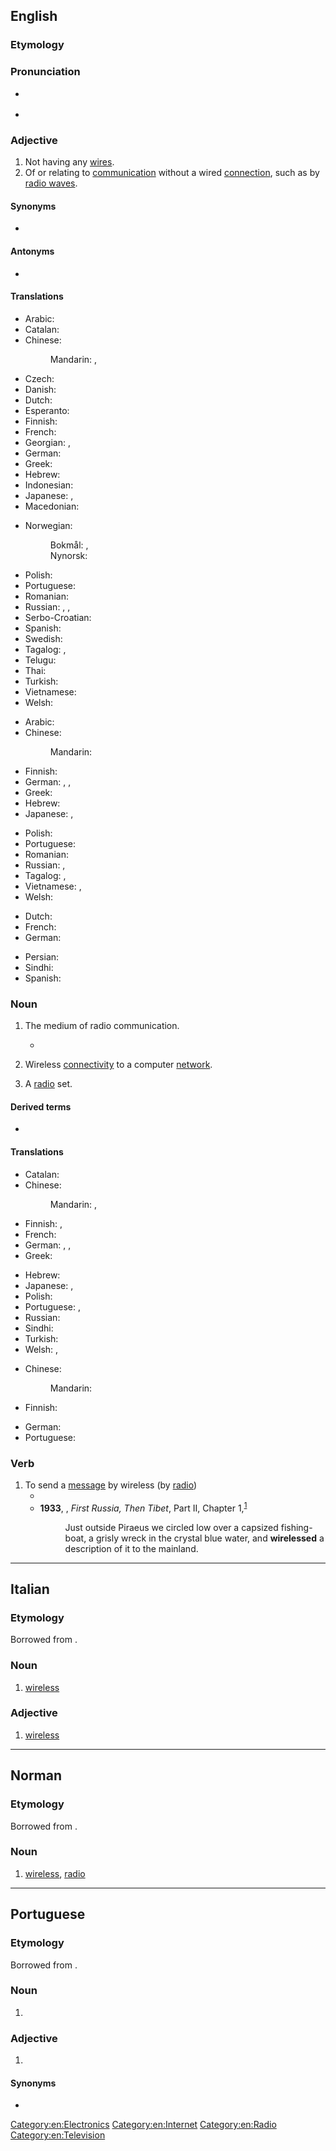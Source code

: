 ==English==

===Etymology===
{{suffix|wire|less|lang=en}}

===Pronunciation===
* {{a|UK}} {{IPA|/ˈwaɪ.ə(ɹ).ləs/|lang=en}}
* {{audio|en-us-wireless.ogg|Audio (US)|lang=en}}

===Adjective===
{{en-adj|-}}

# Not having any [[wire]]s.
# Of or relating to [[communication]] without a wired [[connection]], such as by [[radio wave]]s.

====Synonyms====
* {{l|en|cordless}}

====Antonyms====
* {{l|en|wired}}

====Translations====
{{trans-top|not having any wires}}
* Arabic: {{t|ar|لَاسِلْكِيّ}}
* Catalan: {{t|ca|sense fil}}
* Chinese:
*: Mandarin: {{t+|cmn|無線|sc=Hani}}, {{t+|cmn|无线|tr=wǔxiàn|sc=Hani}}
* Czech: {{t|cs|bezdrátový}}
* Danish: {{t+|da|trådløs}}
* Dutch: {{t+|nl|draadloos}}
* Esperanto: {{t|eo|sendrata}}
* Finnish: {{t+|fi|langaton}}
* French: {{t+|fr|sans fil}}
* Georgian: {{t|ka|უსადენო}}, {{t|ka|უკაბელო}}
* German: {{t+|de|drahtlos}}
* Greek: {{t+|el|ασύρματος|m}}
* Hebrew: {{t|he|אַלְחוּטִי|m|tr=alẖutí}}
* Indonesian: {{t+|id|nirkabel}}
* Japanese: {{t+|ja|無線|tr=むせん, musen|sc=Jpan}}, {{t|ja|ワイヤレス|tr=waiyaresu|sc=Jpan}}
* Macedonian: {{t|mk|безжичен|m|tr=bézžičen}}
{{trans-mid}}
* Norwegian:
*: Bokmål: {{t|no|trådlaus}}, {{t+|nb|trådløs}}
*: Nynorsk: {{t|no|trådlaus}}
* Polish: {{t+|pl|bezprzewodowy}}
* Portuguese: {{t|pt|[[sem]] [[fio]]}}
* Romanian: {{t|ro|[[fără]] [[fir]]}}
* Russian: {{t+|ru|беспро́водный}}, {{t+|ru|беспроводно́й}}, {{t+|ru|беспро́волочный}}
* Serbo-Croatian: {{t|sh|бежично|n|tr=bežično|sc=Cyrl}}
* Spanish: {{t+|es|inalámbrico|m}}
* Swedish: {{t+|sv|trådlös}}
* Tagalog: {{t|tl|awangkawad}}, {{t|tl|walang-kawad}}
* Telugu: {{t|te|తీగెలేని}}
* Thai: {{t|th|ไร้สาย}}
* Turkish: {{t+|tr|kablosuz}}
* Vietnamese: {{t|vi|không dây}}
* Welsh: {{t|cy|diwifr}}
{{trans-bottom}}

{{trans-top|of or relating to wireless telegraphy}}
* Arabic: {{t|ar|لَاسِلْكِيّ}}
* Chinese:
*: Mandarin: {{t-needed|cmn}}
* Finnish: {{t+|fi|langaton}}
* German: {{t+|de|drahtlos}}, {{t+|de|Funk|alt=Funk-}}, {{t+|de|Radio|alt=Radio-}}
* Greek: {{t+|el|ασύρματος|m}}
* Hebrew: {{t|he|אַלְחוּטִי|m|tr=alẖutí}}
* Japanese: {{t|ja|ワイヤレス|tr=waiyaresu|sc=Jpan}}, {{t+|ja|無線|tr=むせん, musen|sc=Jpan}}
{{trans-mid}}
* Polish: {{t+|pl|radiowy}}
* Portuguese: {{t|pt|[[sem]] [[fio]]}}
* Romanian: {{t+|ro|radio-}}
* Russian: {{t+|ru|радио|alt=ра́дио-}}, {{t+|ru|беспроводно́й}}
* Tagalog: {{t|tl|awangkawad}}, {{t|tl|walang-kawad}}
* Vietnamese: {{t|vi|không dây}}, {{t+|vi|vô tuyến}}
* Welsh: {{t|cy|diwifr}}
{{trans-bottom}}

{{checktrans-top}}
* Dutch: {{t+check|nl|draadloos}}
* French: {{t+check|fr|sans fil}}
* German: {{t+check|de|drahtlos}}
{{trans-mid}}
* Persian: {{t+check|fa|بی‌سیم|tr=bisim}}
* Sindhi: {{t+check|sd|ريتار}}
* Spanish: {{t+check|es|inalámbrico}}
{{trans-bottom}}

===Noun===
{{wikipedia}}
{{en-noun|-|wirelesses|pl2qual=dated}}

# {{lb|en|uncountable}} The medium of radio communication.
#: {{ux|en|Only about a hundred years ago, '''wireless''' was a new technology.}}
#* {{quote-book|year=1935|author=[https://www.goodreads.com/author/show/288354.George_Goodchild George Goodchild]
|title=Death on the Centre Court|chapter=3
|passage=It had been his intention to go to Wimbledon, but as he himself said: “Why be blooming well frizzled when you can hear all the results over the '''wireless'''. And results are all that concern me.&nbsp;[&hellip;]”}}
# {{lb|en|uncountable}} Wireless [[connectivity]] to a computer [[network]].
#: {{ux|en|If your '''wireless''' stops working, try restarting the router.}}
# {{lb|en|dated}} A [[radio]] set.
#: {{ux|en|Let's switch on the '''wireless''' and listen to the news.}}

====Derived terms====
* {{l|en|wireless operator}}

====Translations====
{{trans-top|radio}}
* Catalan: {{t+|ca|ràdio|f}}
* Chinese:
*: Mandarin: {{t+|cmn|無線電|sc=Hani}}, {{t+|cmn|无线电|tr=wúxiàndiàn|sc=Hani}}
* Finnish: {{t+|fi|radio}}, {{t|fi|radioviestintä}}
* French: {{t+|fr|radio|f}}
* German: {{t+|de|Funk|m}}, {{t+|de|Rundfunk|m}}, {{t+|de|Radio|n}}
* Greek: {{t+|el|ασύρματος|m}}
{{trans-mid}}
* Hebrew: {{t|he|אַלְחוּט|m|tr=alẖút}}
* Japanese: {{t|ja|無線機|tr=むせんき, musenki|sc=Jpan}}, {{t|ja|ワイヤレス|tr=waiyaresu|sc=Jpan}}
* Polish: {{t+|pl|radio|n}}
* Portuguese: {{t|pt|[[tecnologia]] [[sem]] [[fio]]|f}}, {{t|pt|[[tecnologia]] [[wireless]]|f}}
* Russian: {{t+|ru|ра́дио|n}}
* Sindhi: {{t+|sd|ريتار}}
* Turkish: {{t+|tr|telsiz}}
* Welsh: {{t+|cy|radio|m}}, {{t|cy|weiarles|m}}
{{trans-bottom}}

{{trans-top|wireless connectivity to a computer network}}
* Chinese:
*: Mandarin: {{t-needed|cmn}}
* Finnish: {{t+|fi|langaton}}
{{trans-mid}}
* German: {{t+|de|WLAN|m}}
* Portuguese: {{t+|pt|wireless|f}}
{{trans-bottom}}

===Verb===
{{en-verb|wirelesses|wirelessing|wirelessed}}

# To send a [[message]] by wireless (by [[radio]])
#* {{quote-book|title=Flag and Fleet|author=William Charles Henry Wood|year=1919|passage=At 3:30 A.M. a huge Zeppelin flew across the British battle line, '''wirelessing''' down to any Germans still to the westward the best way to get home.}}
#* '''1933''', {{w|Robert Byron}}, ''First Russia, Then Tibet'', Part II, Chapter 1,<sup>[http://www.gutenberg.net.au/ebooks14/1403321h.html]</sup>
#*: Just outside Piraeus we circled low over a capsized fishing-boat, a grisly wreck in the crystal blue water, and '''wirelessed''' a description of it to the mainland.

[[Category:en:Electronics]]
[[Category:en:Internet]]
[[Category:en:Radio]]
[[Category:en:Television]]

----

==Italian==

===Etymology===
Borrowed from {{bor|it|en|wireless}}.

===Noun===
{{head|it|noun|g=m|invariable}}

# [[#English|wireless]] {{gloss|transmission without wires}}

===Adjective===
{{head|it|adjective|invariable}}

# {{lb|it|computing}} [[#English|wireless]]

----

==Norman==

===Etymology===
Borrowed from {{bor|nrf|en|wireless}}.

===Noun===
{{nrf-noun|m|pl=-}}

# {{lb|nrf|Guernsey}} [[#English|wireless]], [[radio]]

----

==Portuguese==

===Etymology===
Borrowed from {{bor|pt|en|wireless}}.

===Noun===
{{pt-noun|f}}

# {{lb|pt|networking}} {{l|en|wireless}} {{gloss|wireless connectivity to a computer network}}

===Adjective===
{{pt-adj|pl=wireless}}

# {{lb|pt|of hardware}} {{l|en|wireless}} {{gloss|communicating without wired connections}}

====Synonyms====
* {{l|pt|[[sem]] [[fio]]}}